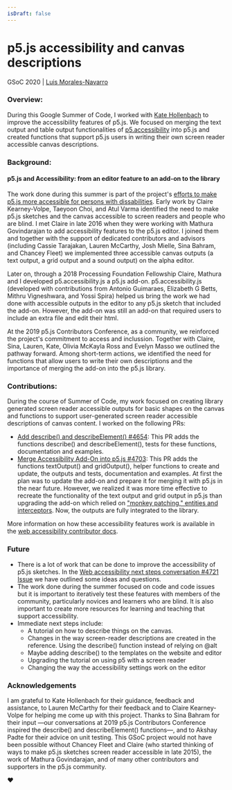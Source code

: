 ```yaml
---
isDraft: false
---
```

# p5.js accessibility and canvas descriptions

GSoC 2020 | [Luis Morales-Navarro](https://luismn.com/)

### Overview:

During this Google Summer of Code, I worked with [Kate Hollenbach](https://github.com/kjhollen)
to improve the accessibility features of p5.js. We focused on merging the
text output and table output functionalities of [p5.accessibility](https://github.com/processing/p5.accessibility)
into p5.js and created functions that support p5.js users in writing their own screen reader accessible canvas descriptions.

### Background:

#### p5.js and Accessibility: from an editor feature to an add-on to the library

The work done during this summer is part of the project's [efforts to make p5.js more accessible for persons with dissabilities](https://contributors-zine.p5js.org/#reflection-claire-kearney-volpe).
Early work by Claire Kearney-Volpe, Taeyoon Choi, and Atul Varma identified the need to make p5.js sketches
and the canvas accessible to screen readers and people who are blind. I met Claire in late 2016 when
they were working with Mathura Govindarajan to add accessibility features to the p5.js editor. I joined them
and together with the support of dedicated contributors and advisors (including Cassie Tarajakan, Lauren McCarthy,
Josh Mielle, Sina Bahram, and Chancey Fleet) we implemented three accessible canvas outputs (a text output, a grid
output and a sound output) on the alpha editor.

Later on, through a 2018 Processing Foundation Fellowship Claire, Mathura and I developed p5.accessibility.js a p5.js add-on.
p5.accessibility.js (developed with contributions from Antonio Guimaraes, Elizabeth G Betts, Mithru Vigneshwara, and Yossi Spira)
helped us bring the work we had done with accessible outputs in the editor to any p5.js sketch that included the add-on.
However, the add-on was still an add-on that required users to include an extra file and edit their html.

At the 2019 p5.js Contributors Conference, as a community, we reinforced the project's commitment to access and inclussion.
Together with Claire, Sina, Lauren, Kate, Olivia McKayla Ross and Evelyn Masso we outlined the pathway forward.
Among short-term actions, we identified the need for functions that allow users to write their own descriptions
and the importance of merging the add-on into the p5.js library.

### Contributions:

During the course of Summer of Code, my work focused on creating library generated screen reader accessible outputs
for basic shapes on the canvas and functions to support user-generated screen reader accessible descriptions of canvas content.
I worked on the following PRs:

* [Add describe() and describeElement() #4654](https://github.com/processing/p5.js/pull/4654): This PR adds the functions describe() and describeElement(), tests for these functions, documentation and examples.
* [Merge Accessibility Add-On into p5.js #4703](https://github.com/processing/p5.js/pull/4703): This PR adds the functions textOutput() and gridOutput(), helper functions to create and update, the outputs and tests, documentation and examples. At first the plan was to update the add-on and prepare it for merging it with p5.js in the near future. However, we realized it was more time effective to recreate the functionality of the text output and grid output in p5.js than upgrading the add-on which relied on ["monkey patching," entities and interceptors](https://medium.com/processing-foundation/making-p5-js-accessible-e2ce366e05a0). Now, the outputs are fully integrated to the library.

More information on how these accessibility features work is available in the [web accessibility contributor docs](https://github.com/processing/p5.js/blob/main/contributor_docs/web_accessibility/).

### Future

* There is a lot of work that can be done to improve the accessibility of p5.js sketches. In the [Web accessibility next steps conversation #4721 Issue](https://github.com/processing/p5.js/issues/4721) we have outlined some ideas and questions.
* The work done during the summer focused on code and code issues but it is important to iteratively test these features with members of the community, particularly novices and learners who are blind. It is also important to create more resources for learning and teaching that support accessibility.
* Immediate next steps include:
  * A tutorial on how to describe things on the canvas.
  * Changes in the way screen-reader descriptions are created in the reference. Using the describe() function instead of relying on @alt
  * Maybe adding describe() to the templates on the website and editor
  * Upgrading the tutorial on using p5 with a screen reader
  * Changing the way the accessibility settings work on the editor

### Acknowledgements

I am grateful to Kate Hollenbach for their guidance, feedback and assistance, to Lauren McCarthy for their feedback and to Claire Kearney-Volpe for helping me come up with this project. Thanks to Sina Bahram for their input —our conversations at 2019 p5.js Contributors Conference inspired the describe() and describeElement() functions—, and to Akshay Padte for their advice on unit testing. This GSoC project would not have been possible without Chancey Fleet and Claire (who started thinking of ways to make p5.js sketches screen reader accessible in late 2015), the work of Mathura Govindarajan, and of many other contributors and supporters in the p5.js community.

:heart:
